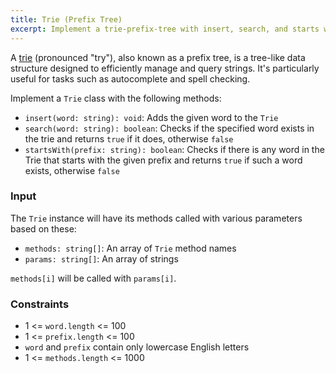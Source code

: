 ```yaml
---
title: Trie (Prefix Tree)
excerpt: Implement a trie-prefix-tree with insert, search, and starts with functionality
---
```



A [trie](https://en.wikipedia.org/wiki/Trie) (pronounced "try"), also known as a prefix tree, is a tree-like data structure designed to efficiently manage and query strings. It's particularly useful for tasks such as autocomplete and spell checking.

Implement a `Trie` class with the following methods:

- `insert(word: string): void`: Adds the given word to the `Trie`
- `search(word: string): boolean`: Checks if the specified word exists in the trie and returns `true` if it does, otherwise `false`
- `startsWith(prefix: string): boolean`: Checks if there is any word in the Trie that starts with the given prefix and returns `true` if such a word exists, otherwise `false`

### Input

The `Trie` instance will have its methods called with various parameters based on these:

- `methods: string[]`: An array of `Trie` method names
- `params: string[]`: An array of strings

`methods[i]` will be called with `params[i]`.

<MDXTestExamples testCases={runTestCases} />

### Constraints

- 1 &lt;= `word.length` &lt;= 100
- 1 &lt;= `prefix.length` &lt;= 100
- `word` and `prefix` contain only lowercase English letters
- 1 &lt;= `methods.length` &lt;= 1000
